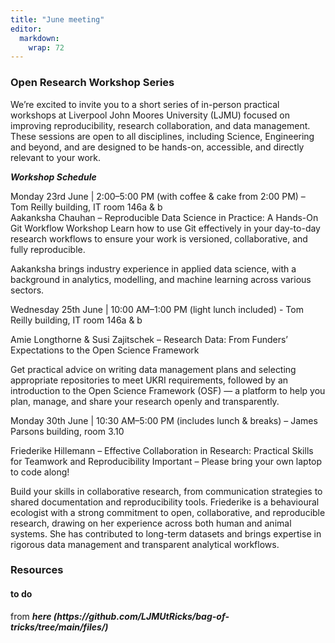 ```yaml
---
title: "June meeting"
editor: 
  markdown: 
    wrap: 72
---
```


### Open Research Workshop Series

We're excited to invite you to a short series of in-person practical workshops at Liverpool John Moores University (LJMU) focused on improving reproducibility, research collaboration, and data management. These sessions are open to all disciplines, including Science, Engineering and beyond, and are designed to be hands-on, accessible, and directly relevant to your work.

***Workshop Schedule***
   
Monday 23rd June | 2:00–5:00 PM (with coffee & cake from 2:00 PM) – Tom Reilly building, IT room 146a & b     
Aakanksha Chauhan – Reproducible Data Science in Practice: A Hands-On Git Workflow Workshop
Learn how to use Git effectively in your day-to-day research workflows to ensure your work is versioned, collaborative, and fully reproducible. 
      
Aakanksha brings industry experience in applied data science, with a background in analytics, modelling, and machine learning across various sectors.
      
Wednesday 25th June | 10:00 AM–1:00 PM (light lunch included) - Tom Reilly building, IT room 146a & b
    
Amie Longthorne & Susi Zajitschek – Research Data: From Funders’ Expectations to the Open Science Framework
    
Get practical advice on writing data management plans and selecting appropriate repositories to meet UKRI requirements, followed by an introduction to the Open Science Framework (OSF) — a platform to help you plan, manage, and share your research openly and transparently.
     
Monday 30th June | 10:30 AM–5:00 PM (includes lunch & breaks) – James Parsons building, room 3.10 

Friederike Hillemann – Effective Collaboration in Research: Practical Skills for Teamwork and Reproducibility
Important – Please bring your own laptop to code along!

Build your skills in collaborative research, from communication strategies to shared documentation and reproducibility tools.
Friederike is a behavioural ecologist with a strong commitment to open, collaborative, and reproducible research, drawing on her experience across both human and animal systems. She has contributed to long-term datasets and brings expertise in rigorous data management and transparent analytical workflows.




### Resources

#### to do

from ***here (https://github.com/LJMUtRicks/bag-of-tricks/tree/main/files/)***



